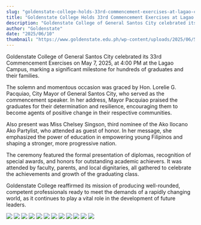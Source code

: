 ```yaml
---
slug: "goldenstate-college-holds-33rd-commencement-exercises-at-lagao-campus"
title: "Goldenstate College Holds 33rd Commencement Exercises at Lagao Campus"
description: "Goldenstate College of General Santos City celebrated its 33rd Commencement Exercises on May 7, 2025..."
author: "Goldenstate"
date: "2025/06/10"
thumbnail: "https://www.goldenstate.edu.ph/wp-content/uploads/2025/06/500229744_1122415773263579_3853764217392453477_n.jpg"
---
```


Goldenstate College of General Santos City celebrated its 33rd Commencement Exercises on May 7, 2025, at 4:00 PM at the Lagao Campus, marking a significant milestone for hundreds of graduates and their families.

The solemn and momentous occasion was graced by Hon. Lorelie G. Pacquiao, City Mayor of General Santos City, who served as the commencement speaker. In her address, Mayor Pacquiao praised the graduates for their determination and resilience, encouraging them to become agents of positive change in their respective communities.

Also present was Miss Chelsey Singson, third nominee of the Ako Ilocano Ako Partylist, who attended as guest of honor. In her message, she emphasized the power of education in empowering young Filipinos and shaping a stronger, more progressive nation.

The ceremony featured the formal presentation of diplomas, recognition of special awards, and honors for outstanding academic achievers. It was attended by faculty, parents, and local dignitaries, all gathered to celebrate the achievements and growth of the graduating class.

Goldenstate College reaffirmed its mission of producing well-rounded, competent professionals ready to meet the demands of a rapidly changing world, as it continues to play a vital role in the development of future leaders.

![](https://www.goldenstate.edu.ph/wp-content/uploads/2025/06/500707112_1122415253263631_5949881867722048872_n.jpg)
![](https://www.goldenstate.edu.ph/wp-content/uploads/2025/06/499684370_1122415223263634_8647440987186059463_n.jpg)
![](https://www.goldenstate.edu.ph/wp-content/uploads/2025/06/499959705_1122415383263618_550820763753527105_n.jpg)
![](https://www.goldenstate.edu.ph/wp-content/uploads/2025/06/499939589_1122415363263620_4657724393088358064_n.jpg)
![](https://www.goldenstate.edu.ph/wp-content/uploads/2025/06/499664601_1122414656597024_5136486816629479276_n.jpg)
![](https://www.goldenstate.edu.ph/wp-content/uploads/2025/06/500763718_1122413806597109_8515191816933109573_n.jpg)
![](https://www.goldenstate.edu.ph/wp-content/uploads/2025/06/500347775_1122414546597035_8832173889367395008_n.jpg)
![](https://www.goldenstate.edu.ph/wp-content/uploads/2025/06/500069950_1122411609930662_2316130113272696996_n.jpg)
![](https://www.goldenstate.edu.ph/wp-content/uploads/2025/06/500229744_1122415773263579_3853764217392453477_n.jpg)
![](https://www.goldenstate.edu.ph/wp-content/uploads/2025/06/500229367_1122415479930275_6044635964152781288_n.jpg)
![](https://www.goldenstate.edu.ph/wp-content/uploads/2025/06/500710744_1122415296596960_2048656247660104428_n.jpg)
![](https://www.goldenstate.edu.ph/wp-content/uploads/2025/06/500416095_1122411286597361_52056607750691968_n.jpg)
